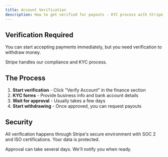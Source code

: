 ```yaml
---
title: Account Verification
description: How to get verified for payouts - KYC process with Stripe
---
```



## Verification Required

You can start accepting payments immediately, but you need verification to withdraw money.

<Callout type="info">
Stripe handles our compliance and KYC process.
</Callout>

## The Process

1. **Start verification** - Click "Verify Account" in the finance section
2. **KYC forms** - Provide business info and bank account details  
3. **Wait for approval** - Usually takes a few days
4. **Start withdrawing** - Once approved, you can request payouts

## Security

All verification happens through Stripe's secure environment with SOC 2 and ISO certifications. Your data is protected.

<Callout type="warning">
Approval can take several days. We'll notify you when ready.
</Callout>